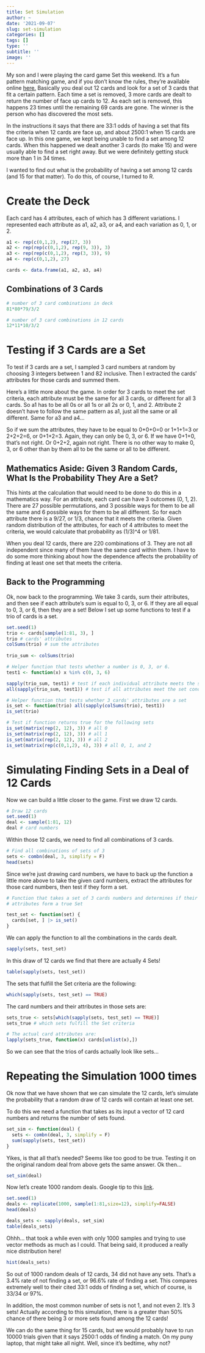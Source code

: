```yaml
---
title: Set Simulation
author: ~
date: '2021-09-07'
slug: set-simulation
categories: []
tags: []
type: ''
subtitle: ''
image: ''
---
```


My son and I were playing the card game Set this weekend. It's a fun pattern matching game, and if you don't know the rules, they're available online [here.](https://www.setgame.com/set/puzzle) Basically you deal out 12 cards and look for a set of 3 cards that fit a certain pattern. Each time a set is removed, 3 more cards are dealt to return the number of face up cards to 12. As each set is removed, this happens 23 times until the remaining 69 cards are gone. The winner is the person who has discovered the most sets.

In the instructions it says that there are 33:1 odds of having a set that fits the criteria when 12 cards are face up, and about 2500:1 when 15 cards are face up. In this one game, we kept being unable to find a set among 12 cards. When this happened we dealt another 3 cards (to make 15) and were usually able to find a set right away. But we were definitely getting stuck more than 1 in 34 times. 

I wanted to find out what is the probability of having a set among 12 cards (and 15 for that matter). To do this, of course, I turned to R.

# Create the Deck

Each card has 4 attributes, each of which has 3 different variations. I represented each attribute as a1, a2, a3, or a4, and each variation as 0, 1, or 2. 

```r
a1 <- rep(c(0,1,2), rep(27, 3))
a2 <- rep(rep(c(0,1,2), rep(9, 3)), 3)
a3 <- rep(rep(c(0,1,2), rep(3, 3)), 9)
a4 <- rep(c(0,1,2), 27)

cards <- data.frame(a1, a2, a3, a4)
```

## Combinations of 3 Cards
```r
# number of 3 card combinations in deck
81*80*79/3/2

# number of 3 card combinations in 12 cards
12*11*10/3/2
```

# Testing if 3 Cards are a Set

To test if 3 cards are a set, I sampled 3 card numbers at random by choosing 3 integers between 1 and 82 inclusive. Then I extracted the cards' attributes for those cards and summed them. 

Here's a little more about the game. In order for 3 cards to meet the set criteria, each attribute must be the same for all 3 cards, or different for all 3 cards. So a1 has to be all 0s or all 1s or all 2s or 0, 1, and 2. Attribute 2 doesn't have to follow the same pattern as a1, just all the same or all different. Same for a3 and a4...

So if we sum the attributes, they have to be equal to 0+0+0=0 or 1+1+1=3 or 2+2+2=6, or 0+1+2=3. Again, they can only be 0, 3,  or 6. If we have 0+1+0, that's not right. Or 0+2+2, again not right. There is no other way to make 0, 3, or 6 other than by them all to be the same or all to be different.

## Mathematics Aside: Given 3 Random Cards, What Is the Probability They Are a Set?
This hints at the calculation that would need to be done to do this in a mathematics way. For an attribute, each card can have 3 outcomes (0, 1, 2). There are 27 possible permutations, and 3 possible ways for them to be all the same and 6 possible ways for them to be all different. So for each attribute there is a 9/27, or 1/3, chance that it meets the criteria. Given random distribution of the attributes, for each of 4 attributes to meet the criteria, we would calculate that probability as (1/3)^4 or 1/81. 

When you deal 12 cards, there are 220 combinations of 3. They are not all independent since many of them have the same card within them. I have to do some more thinking about how the dependence affects the probability of finding at least one set that meets the criteria.

## Back to the Programming

Ok, now back to the programming. We take 3 cards, sum their attributes, and then see if each attribute's sum is equal to 0, 3, or 6. If they are all equal to 0, 3, or 6, then they are a set! Below I set up some functions to test if a trio of cards is a set.

```r
set.seed(1)
trio <- cards[sample(1:81, 3), ]
trio # cards' attributes
colSums(trio) # sum the attributes
  
trio_sum <- colSums(trio)

# Helper function that tests whether a number is 0, 3, or 6.
test1 <- function(x) x %in% c(0, 3, 6) 

sapply(trio_sum, test1) # test if each individual attribute meets the set condition
all(sapply(trio_sum, test1)) # test if all attributes meet the set condition

# Helper function that tests whether 3 cards' attributes are a set
is_set <- function(trio) all(sapply(colSums(trio), test1))
is_set(trio)

# Test if function returns true for the following sets
is_set(matrix(rep(2, 12), 3)) # all 0
is_set(matrix(rep(2, 12), 3)) # all 1
is_set(matrix(rep(2, 12), 3)) # all 2
is_set(matrix(rep(c(0,1,2), 4), 3)) # all 0, 1, and 2
```

# Simulating Finding Sets in a Deal of 12 Cards

Now we can build a little closer to the game. First we draw 12 cards.
```r
# Draw 12 cards
set.seed(1)
deal <- sample(1:81, 12)
deal # card numbers
```

Within those 12 cards, we need to find all combinations of 3 cards.
```r
# Find all combinations of sets of 3
sets <- combn(deal, 3, simplify = F)
head(sets)
```

Since we're just drawing card numbers, we have to back up the function a little more above to take the given card numbers, extract the attributes for those card numbers, then test if they form a set.
```r
# Function that takes a set of 3 cards numbers and determines if their
# attributes form a true Set

test_set <- function(set) {
  cards[set, ] |> is_set()
}
```

We can apply the function to all the combinations in the cards dealt.
```r
sapply(sets, test_set)
```

In this draw of 12 cards we find that there are actually 4 Sets!
```r
table(sapply(sets, test_set))
```


The sets that fulfill the Set criteria are the following:
```r
which(sapply(sets, test_set) == TRUE)
```

The card numbers and their attributes in those sets are:
```r
sets_true <- sets[which(sapply(sets, test_set) == TRUE)]
sets_true # which sets fulfill the Set criteria

# The actual card attributes are:
lapply(sets_true, function(x) cards[unlist(x),])
```

So we can see that the trios of cards actually look like sets...

# Repeating the Simulation 1000 times

Ok now that we have shown that we can simulate the 12 cards, let's simulate the probability that a random draw of 12 cards will contain at least one set.

To do this we need a function that takes as its input a vector of 12 card numbers and returns the number of sets found.
```r
set_sim <- function(deal) {
  sets <- combn(deal, 3, simplify = F)
  sum(sapply(sets, test_set))
}
```

Yikes, is that all that's needed? Seems like too good to be true. Testing it on the original random deal from above gets the same answer. Ok then...

```r
set_sim(deal) 
```

Now let's create 1000 random deals. Google tip to this [link](https://stackoverflow.com/questions/21540535/creating-a-list-of-random-vectors-in-r).

```r
set.seed(1)
deals <- replicate(1000, sample(1:81,size=12), simplify=FALSE)
head(deals)
```

```r
deals_sets <- sapply(deals, set_sim)
table(deals_sets)
```
Ohhh... that took a while even with only 1000 samples and trying to use vector methods as much as I could. That being said, it produced a really nice distribution here! 

```r
hist(deals_sets)
```
So out of 1000 random deals of 12 cards, 34 did not have any sets. That's a 3.4% rate of not finding a set, or 96.6% rate of finding a set. This compares extremely well to their cited 33:1 odds of finding a set, which of course, is 33/34 or 97%.

In addition, the most common number of sets is not 1, and not even 2. It's 3 sets! Actually according to this simulation, there is a greater than 50% chance of there being 3 or more sets found among the 12 cards!

We can do the same thing for 15 cards, but we would probably have to run 10000 trials given that it says 2500:1 odds of finding a match. On my puny laptop, that might take all night. Well, since it's bedtime, why not?
```r

```

